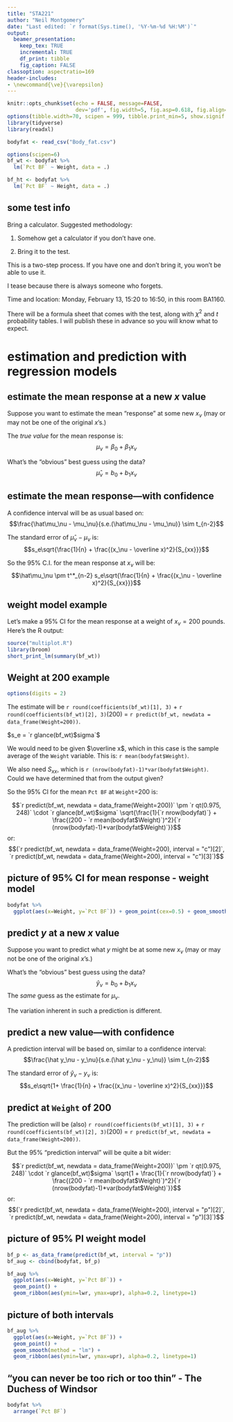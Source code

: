 ```yaml
---
title: "STA221"
author: "Neil Montgomery"
date: "Last edited: `r format(Sys.time(), '%Y-%m-%d %H:%M')`"
output: 
  beamer_presentation:
    keep_tex: TRUE
    incremental: TRUE
    df_print: tibble
    fig_caption: FALSE
classoption: aspectratio=169
header-includes:
- \newcommand{\ve}{\varepsilon}
---
```


```r
knitr::opts_chunk$set(echo = FALSE, message=FALSE,
                      dev='pdf', fig.width=5, fig.asp=0.618, fig.align='center')
options(tibble.width=70, scipen = 999, tibble.print_min=5, show.signif.stars = FALSE)
library(tidyverse)
library(readxl)
```


```r
bodyfat <- read_csv("Body_fat.csv")

options(scipen=6)
bf_wt <- bodyfat %>% 
  lm(`Pct BF` ~ Weight, data = .) 

bf_ht <- bodyfat %>% 
  lm(`Pct BF` ~ Height, data = .) 
```

## some test info

Bring a calculator. Suggested methodology:

1. Somehow get a calculator if you don't have one.

2. Bring it to the test.

\pause This is a two-step process. If you have one and don't bring it, you won't be able to use it. 

\pause I tease because there is always someone who forgets.

\pause Time and location: Monday, February 13, 15:20 to 16:50, in this room BA1160.

\pause There will be a formula sheet that comes with the test, along with $\chi^2$ and $t$ probability tables. I will publish these in advance so you will know what to expect.

# estimation and prediction with regression models

## estimate the mean response at a new $x$ value

Suppose you want to estimate the mean "response" at some new $x_\nu$ (may
or may not be one of the original $x$'s.)

\pause The *true value* for the mean response is:
$$\mu_\nu = \beta_0 + \beta_1 x_\nu$$

\pause What's the "obvious" best guess using the data?
$$\hat\mu_\nu = b_0 + b_1 x_\nu$$

## estimate the mean response---with confidence

A confidence interval will be as usual based on:
$$\frac{\hat\mu_\nu - \mu_\nu}{s.e.(\hat\mu_\nu - \mu_\nu)} \sim t_{n-2}$$

\pause The standard error of $\hat\mu_\nu - \mu_\nu$ is:
$$s_e\sqrt{\frac{1}{n} + \frac{(x_\nu - \overline x)^2}{S_{xx}}}$$

\pause So the 95\% C.I. for the mean response at $x_\nu$ will be:
$$\hat\mu_\nu \pm t^*_{n-2} s_e\sqrt{\frac{1}{n} + \frac{(x_\nu - \overline x)^2}{S_{xx}}}$$

## weight model example

Let's make a 95\% CI for the mean response at a weight of $x_\nu = 200$ pounds. Here's the R output:

```r
source("multiplot.R")
library(broom)
short_print_lm(summary(bf_wt))
```

## Weight at 200 example

```r
options(digits = 2)
```

\pause The estimate will be `r round(coefficients(bf_wt)[1], 3)` + `r round(coefficients(bf_wt)[2], 3)`(200) = `r predict(bf_wt, newdata = data_frame(Weight=200))`.

\pause $s_e = `r glance(bf_wt)$sigma`$

\pause We would need to be given $\overline x$, which in this case is the sample average of the `Weight` variable. This is: `r mean(bodyfat$Weight)`.

\pause We also need $S_{xx}$, which is `r (nrow(bodyfat)-1)*var(bodyfat$Weight)`. Could we have determined that from the output given?

\pause So the 95\% CI for the mean `Pct BF` at `Weight`=200 is:


$$`r predict(bf_wt, newdata = data_frame(Weight=200))` \pm `r qt(0.975, 248)` \cdot `r glance(bf_wt)$sigma`
\sqrt{\frac{1}{`r nrow(bodyfat)`} + \frac{(200 - `r mean(bodyfat$Weight)`)^2}{`r (nrow(bodyfat)-1)*var(bodyfat$Weight)`}}$$
or:
$$(`r predict(bf_wt, newdata = data_frame(Weight=200), interval = "c")[2]`,
`r predict(bf_wt, newdata = data_frame(Weight=200), interval = "c")[3]`)$$


## picture of 95\% CI for mean response - weight model

```r
bodyfat %>% 
  ggplot(aes(x=Weight, y=`Pct BF`)) + geom_point(cex=0.5) + geom_smooth(method="lm")
```

## predict $y$ at a new $x$ value

Suppose you want to predict what $y$ might be at some new $x_\nu$ (may
or may not be one of the original $x$'s.)

\pause \textbf{There is no \textit{true} value. We are predicting something random (and un-knowable)---not estimating something fixed (but unknown.)}

\pause What's the "obvious" best guess using the data?
$$\hat y_\nu = b_0 + b_1 x_\nu$$
The *same* guess as the estimate for $\mu_\nu$. 

\pause The variation inherent in such a prediction is different.

## predict a new value---with confidence

A prediction interval will be based on, similar to a confidence interval:
$$\frac{\hat y_\nu - y_\nu}{s.e.(\hat y_\nu - y_\nu)} \sim t_{n-2}$$

\pause The standard error of $\hat y_\nu - y_\nu$ is:
$$s_e\sqrt{1+ \frac{1}{n} + \frac{(x_\nu - \overline x)^2}{S_{xx}}}$$

## predict at `Weight` of 200

\pause The prediction will be (also) `r round(coefficients(bf_wt)[1], 3)` + `r round(coefficients(bf_wt)[2], 3)`(200) = `r predict(bf_wt, newdata = data_frame(Weight=200))`.

\pause But the 95\% "prediction interval" will be quite a bit wider:

$$`r predict(bf_wt, newdata = data_frame(Weight=200))` \pm `r qt(0.975, 248)` \cdot `r glance(bf_wt)$sigma`
\sqrt{1 + \frac{1}{`r nrow(bodyfat)`} + \frac{(200 - `r mean(bodyfat$Weight)`)^2}{`r (nrow(bodyfat)-1)*var(bodyfat$Weight)`}}$$
or:
$$(`r predict(bf_wt, newdata = data_frame(Weight=200), interval = "p")[2]`,
`r predict(bf_wt, newdata = data_frame(Weight=200), interval = "p")[3]`)$$

## picture of 95\% PI weight model

```r

bf_p <- as_data_frame(predict(bf_wt, interval = "p"))
bf_aug <- cbind(bodyfat, bf_p)

bf_aug %>% 
  ggplot(aes(x=Weight, y=`Pct BF`)) + 
  geom_point() + 
  geom_ribbon(aes(ymin=lwr, ymax=upr), alpha=0.2, linetype=1)
```

## picture of both intervals

```r
bf_aug %>% 
  ggplot(aes(x=Weight, y=`Pct BF`)) + 
  geom_point() + 
  geom_smooth(method = "lm") + 
  geom_ribbon(aes(ymin=lwr, ymax=upr), alpha=0.2, linetype=1)
```

## "you can never be too rich or too thin" - The Duchess of Windsor

```r
bodyfat %>% 
  arrange(`Pct BF`)
```


